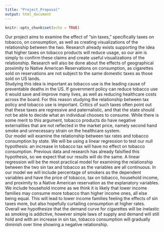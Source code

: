 ```yaml
---
title: "Project_Proposal"
output: html_document
---
```


```r
knitr::opts_chunk$set(echo = TRUE)
```

  Our project aims to examine the effect of “sin taxes,” specifically taxes on tobacco, on consumption, as well as creating visualizations of the relationship between the two. Research already exists supporting the idea that higher taxes on tobacco products will reduce usage, so our aim is simply to confirm these claims and create useful visualizations of the relationship. Research will also be done about the effects of geographical proximity to Native American Reservations on consumption, as cigarettes sold on reservations are not subject to the same domestic taxes as those sold on US lands. 							
  Studying this idea is important as tobacco use is the leading cause of preventable deaths in the US. If government policy can reduce tobacco use it would save and improve many lives, as well as reducing healthcare costs across the board. For this reason studying the relationship between tax policy and tobacco use is important. Critics of such taxes often point out that these taxes are regressive and paternalistic, and that the state should not be able to decide what an individual chooses to consume. While there is some merit to this argument, tobacco products do have negative externalities that are not reflected in the market price, namely second hand smoke and unnecessary strain on the healthcare system.	
  Our model will examine the relationship between tax rates and tobacco consumption by state. We will be using a linear regression to test our null hypothesis: an increase in tobacco tax will have no effect on tobacco consumption. Previous data and research has already falsified this hypothesis, so we expect that our results will do the same. A linear regression will be the most practical model for examining the relationship between the two sin tax and tobacco as the variables are all continuous. In our model we will include percentage of smokers as the dependent variables and have the price of tobacco, tax on tobacco, household income, and proximity to a Native American reservation as the explanatory variables. We include household income as we think it is likely that lower income families may consume more tobacco than higher income ones, all else being equal. This will lead to lower income families feeling the effects of sin taxes more, but also hopefully curtailing consumption at higher rates. Overall we hypothesize that the demand curve for cigarettes will be inelastic as smoking is addictive, however simple laws of supply and demand will still hold and with an increase in sin tax, tobacco consumption will gradually diminish over time showing a negative relationship. 
